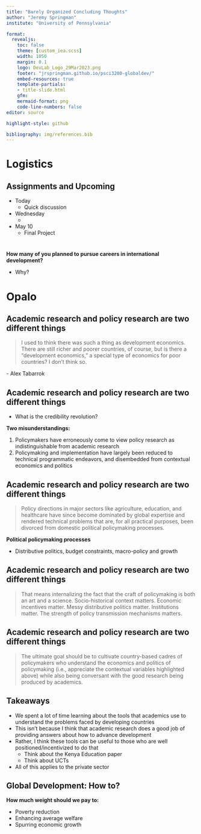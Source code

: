 ```yaml
---
title: "Barely Organized Concluding Thoughts"
author: "Jeremy Springman"
institute: "University of Pennsylvania"

format:
  revealjs:
    toc: false
    theme: [custom_iea.scss]
    width: 1050
    margin: 0.1
    logo: DevLab_Logo_29Mar2023.png
    footer: "jrspringman.github.io/psci3200-globaldev/"
    embed-resources: true
    template-partials:
    - title-slide.html
    gfm:
    mermaid-format: png
    code-line-numbers: false
editor: source

highlight-style: github

bibliography: img/references.bib
---
```


# Logistics

## Assignments and Upcoming

- Today
  + Quick discussion
- Wednesday
  + 
- May 10 
  + Final Project

# 

## 

**How many of you planned to pursue careers in international development?**

- Why?

# Opalo

## Academic research and policy research are two different things

> I used to think there was such a thing as development economics. There are still richer and poorer countries, of course, but is there a “development economics,” a special type of economics for poor countries? I don’t think so.

\- Alex Tabarrok


## Academic research and policy research are two different things

- What is the credibility revolution?

**Two misunderstandings:**

1. Policymakers have erroneously come to view policy research as indistinguishable from academic research
2. Policymaking and implementation have largely been reduced to technical programmatic endeavors, and disembedded from contextual economics and politics

## Academic research and policy research are two different things

> Policy directions in major sectors like agriculture, education, and healthcare have since become dominated by global expertise and rendered technical problems that are, for all practical purposes, been divorced from domestic political policymaking processes.

**Political policymaking processes**

:::{.fragment}
- Distributive politics, budget constraints, macro-policy and growth
:::

## Academic research and policy research are two different things

> That means internalizing the fact that the craft of policymaking is both an art and a science. Socio-historical context matters. Economic incentives matter. Messy distributive politics matter. Institutions matter. The strength of policy transmission mechanisms matters. 

## Academic research and policy research are two different things

> The ultimate goal should be to cultivate country-based cadres of policymakers who understand the economics and politics of policymaking (i.e., appreciate the contextual variables highlighted above) while also being conversant with the good research being produced by academics.


## Takeaways

:::{.incremental}
- We spent a lot of time learning about the tools that academics use to understand the problems faced by developing countries
- This isn't because I think that academic research does a good job of providing answers about how to advance development
- Rather, I think these tools can be useful to those who are well positioned/incentivized to do that
  + Think about the Kenya Education paper
  + Think about UCTs
- All of this applies to the private sector
:::


## Global Development: How to?

**How much weight should we pay to:**

- Poverty reduction
- Enhancing average welfare
- Spurring economic growth

